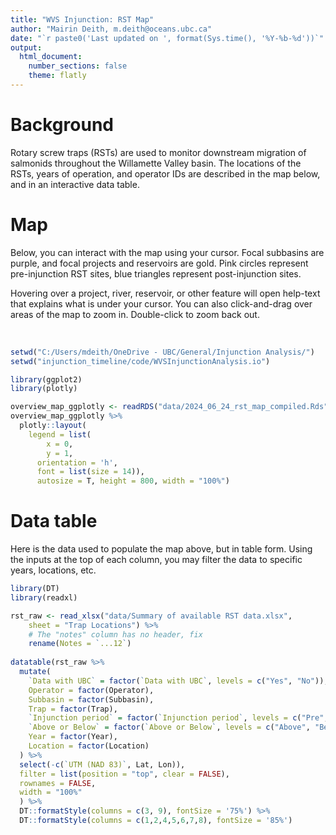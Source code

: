 ```yaml
---
title: "WVS Injunction: RST Map"
author: "Mairin Deith, m.deith@oceans.ubc.ca"
date: "`r paste0('Last updated on ', format(Sys.time(), '%Y-%b-%d'))`"
output:
  html_document:
    number_sections: false
    theme: flatly
---
```


# Background 

Rotary screw traps (RSTs) are used to monitor downstream migration of salmonids throughout the Willamette Valley basin. 
The locations of the RSTs, years of operation, and operator IDs are described in the map below, and in an interactive data table. 

# Map 

Below, you can interact with the map using your cursor. 
Focal subbasins are purple, and focal projects and reservoirs are gold. 
Pink circles represent pre-injunction RST sites, blue triangles represent post-injunction sites.

Hovering over a project, river, reservoir, or other feature will open help-text that explains what is under your cursor.
You can also click-and-drag over areas of the map to zoom in.
Double-click to zoom back out. 

<br>

```r
setwd("C:/Users/mdeith/OneDrive - UBC/General/Injunction Analysis/")
setwd("injunction_timeline/code/WVSInjunctionAnalysis.io")

library(ggplot2)
library(plotly)

overview_map_ggplotly <- readRDS("data/2024_06_24_rst_map_compiled.Rds")
overview_map_ggplotly %>%
  plotly::layout(
    legend = list(
        x = 0, 
        y = 1, 
      orientation = 'h', 
      font = list(size = 14)),
      autosize = T, height = 800, width = "100%")
```

# Data table

Here is the data used to populate the map above, but in table form.
Using the inputs at the top of each column, you may filter the data to specific years, locations, etc.

```r
library(DT)
library(readxl)

rst_raw <- read_xlsx("data/Summary of available RST data.xlsx", 
    sheet = "Trap Locations") %>%
    # The "notes" column has no header, fix
    rename(Notes = `...12`)
    
datatable(rst_raw %>%
  mutate(
    `Data with UBC` = factor(`Data with UBC`, levels = c("Yes", "No")), 
    Operator = factor(Operator),
    Subbasin = factor(Subbasin),
    Trap = factor(Trap),
    `Injunction period` = factor(`Injunction period`, levels = c("Pre", "Post")),
    `Above or Below` = factor(`Above or Below`, levels = c("Above", "Below")),
    Year = factor(Year),
    Location = factor(Location)
  ) %>%
  select(-c(`UTM (NAD 83)`, Lat, Lon)),
  filter = list(position = "top", clear = FALSE),
  rownames = FALSE, 
  width = "100%"
  ) %>%
  DT::formatStyle(columns = c(3, 9), fontSize = '75%') %>%
  DT::formatStyle(columns = c(1,2,4,5,6,7,8), fontSize = '85%')
```